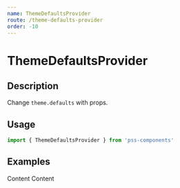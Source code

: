 ```yaml
---
name: ThemeDefaultsProvider
route: /theme-defaults-provider
order: -10
---
```



# ThemeDefaultsProvider

## Description

Change `theme.defaults` with props.


## Usage

```js
import { ThemeDefaultsProvider } from 'pss-components'
```

## Examples

<Playground>
  <Box>
    <Box tm={true} ratio={16 / 9} pd={1} mgb={1}>
      Content
    </Box>
    <ThemeDefaultsProvider palette='inverted'>
      <Box tm={true} ratio={16 / 9} pd={1}>
        Content
      </Box>
    </ThemeDefaultsProvider>
  </Box>
</Playground>
